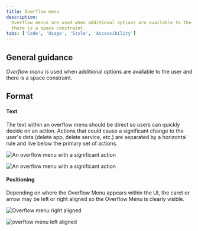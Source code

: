 ```yaml
---
title: Overflow menu
description:
  Overflow menus are used when additional options are available to the user and
  there is a space constraint.
tabs: ['Code', 'Usage', 'Style', 'Accessibility']
---
```


## General guidance

_Overflow menu_ is used when additional options are available to the user and
there is a space constraint.

## Format

#### Text

The text within an overflow menu should be direct so users can quickly decide on
an action. Actions that could cause a significant change to the user's data
(delete app, delete service, etc.) are separated by a horizontal rule and live
below the primary set of actions.

<Row>
<Column colLg={8}>

![An overflow menu with a significant action](images/overflow-menu-usage-1.png)

![An overflow menu with a significant action](images/overflow-menu-usage-1.png)

</Column>
</Row>

#### Positioning

Depending on where the Overflow Menu appears within the UI, the caret or arrow
may be left or right aligned so the Overflow Menu is clearly visible.

<Row>
<Column colLg={8}>

![Overflow menu right aligned](images/overflow-menu-usage-2.png)

</Column>
</Row>

<Row>
<Column colLg={8}>

![overflow menu left aligned](images/overflow-menu-usage-3.png)

</Column>
</Row>
